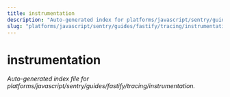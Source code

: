 ```yaml
---
title: instrumentation
description: "Auto-generated index for platforms/javascript/sentry/guides/fastify/tracing/instrumentation"
slug: "platforms/javascript/sentry/guides/fastify/tracing/instrumentation"
---
```


# instrumentation

_Auto-generated index file for platforms/javascript/sentry/guides/fastify/tracing/instrumentation._
